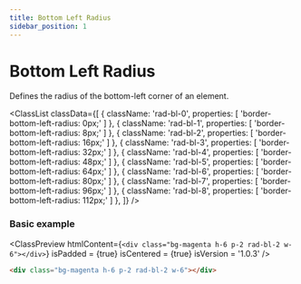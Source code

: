 ```yaml
---
title: Bottom Left Radius
sidebar_position: 1
---
```



# Bottom Left Radius

Defines the radius of the bottom-left corner of an element.

<ClassList
  classData={[
    {
      className: 'rad-bl-0',
      properties: [
        'border-bottom-left-radius: 0px;'
      ]
    },
    {
      className: 'rad-bl-1',
      properties: [
        'border-bottom-left-radius: 8px;'
      ]
    },
    {
      className: 'rad-bl-2',
      properties: [
        'border-bottom-left-radius: 16px;'
      ]
    },
    {
      className: 'rad-bl-3',
      properties: [
        'border-bottom-left-radius: 32px;'
      ]
    },
    {
      className: 'rad-bl-4',
      properties: [
        'border-bottom-left-radius: 48px;'
      ]
    },
    {
      className: 'rad-bl-5',
      properties: [
        'border-bottom-left-radius: 64px;'
      ]
    },
    {
      className: 'rad-bl-6',
      properties: [
        'border-bottom-left-radius: 80px;'
      ]
    },
    {
      className: 'rad-bl-7',
      properties: [
        'border-bottom-left-radius: 96px;'
      ]
    },
    {
      className: 'rad-bl-8',
      properties: [
        'border-bottom-left-radius: 112px;'
      ]
    },
  ]}
/>

### Basic example

<ClassPreview
  htmlContent={`
    <div class="bg-magenta h-6 p-2 rad-bl-2 w-6"></div>
  `}
  isPadded = {true}
  isCentered = {true}
  isVersion = '1.0.3'
/>

```html
<div class="bg-magenta h-6 p-2 rad-bl-2 w-6"></div>
```